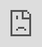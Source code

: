 # Work with Stress and Resilience

## Overview {.unnumbered}

In Unit 5, both stress and resilience will be explored in detail. While these may appear to be distinct topics, they are deeply interconnected. Stress is an inevitable part of life, arising from various external and internal pressures, while resilience is the capacity to adapt and bounce back from these challenges. The relationship between the two is significant: the more resilient we become, the better we are at managing stress. Although stress will always exist, a resilient individual can approach it differently, viewing obstacles as opportunities for growth rather than insurmountable difficulties.
Resilience doesn’t eliminate stress, but it transforms the way we interact with it. With greater resilience, stressful situations are less likely to overwhelm us, and we develop healthier coping mechanisms. Instead of being paralyzed or drained by stress, resilience empowers us to stay grounded, think clearly, and respond effectively. Through building resilience, we gain the tools to reduce the impact of stress on our emotional, mental, and even physical well-being. In other words, by strengthening our resilience, we can significantly alter our experience of stress, making it less of a burden and more of a manageable part of our personal and professional lives.

### Topics {.unnumbered}

This unit is divided into the following topics:

1. Stress and Resilience
2. The development of stress/resilience
3. Therapy room strategies for dealing with stress and resilience

### Unit Learning Outcomes {.unnumbered}

When you have completed this unit, you will be able to:

- Identify some of the major researchers in the field of resilience and stress
- Demonstrate and practice what wellness and thriving could look like
- Describe what the brain looks like under stress and how resilience is built
- Conceptualize a case dealing with stress and resilience
- Practice the skill of validation as outlined in EFFT
- Develop a preliminary treatment plan and know where to find resources and further specialized training

### Learning Activities {.unnumbered}

Here is a list of learning activities that will benefit you in completing this unit. You may find it useful for planning your work.

::: {.learning-activity}

1. Read…
2. Watch…
3. Explore…
4. Complete the ungraded quiz.

::: {.note icon="true"}

Working through course activities will help you to meet the learning outcomes and successfully complete your assessments.

:::

:::

### Assessment {.unnumbered} 

Please see the Assessment section in Moodle for assignment details.

### Resources {.unnumbered}

Here are the resources you will need to complete this unit.

- Other online resources will be provided in the unit.

## Stress and Resilience

Stress and its manifestation in the body are the topics we explore in Unit 5. As research shows, experiencing stress is detrimental to our bodies and our health in general. It is therefore very important to develop and expand our resilience in order to properly handle and interact with stress.

In the same manner as in previous units, I would like to acknowledge and hear from those who have contributed to the field of stress and resilience research. Although the scope of research has expanded since then, it is important to recall where we began.

### Activity: Video and Reading | The "Fathers of Stress and Resilience"

::: {.learning-activity time="00"}

**Dr. Hans Seyle**

In the world of stress management, Hans Selye is widely acknowledged as the "father of the field." As such, he is a Canadian resource for the rest of the world. Over 1700 scholarly papers and 39 books have been published since Dr. Selye published the first scientific paper to identify and define "stress" in 1936. His work was cited in more than 362,000 scientific papers and in countless popular magazine articles, in nearly every major language and in every country in the world at the time of his death in late 1982. There is no doubt that he is the most frequently cited author on stress issues in the world. Throughout a period of exposure to a nonspecific demand, Selye proposed that stress remains present in the individual's body. Among his distinctions, he called the cumulative effects of chronically applied stressors 'general adaptation syndrome,' also known as Selye's syndrome in the literature.

Dr. Selye is one of the founders of the Canadian Institute of Stress. You may wish to spend a few minutes exploring the following website: <https://stresscanada.org/>

To learn more about one of Dr. Hans Selye's major contributions to stress research, please watch the following video. Please note that the video is 4:01 minutes long.

<div class="video-container">

{{< video https://www.youtube-nocookie.com/embed/9FdmxfXrygA >}}

</div>

**Questions to Consider**

After viewing the video, consider the following questions and use them as a tool to help you process the information.

1. What is General Adaptation Syndrome?
2. What is it better described as?
3. What is the HPA? How can it weaken?

**Norman Garmezy**

The resilience theory is regarded as the brainchild of Norman Garmezy, the ‘father’ of resilience theory. In addition to his work in developmental psychopathology, he was a professor of psychology. Garmezy held positions at Duke University (1950–1961) and the Institute of Child Development at the University of Minnesota (1961–1989) after receiving his doctorate from the University of Iowa in 1950. It was his early work that focused on schizophrenia etiology, but his later work focuses on child development risks, resilience, stress, and coping. We will spend some time getting to know his research, even though there have been more advances since his discoveries in the 1980s and 1990s.

We will be reading from Ann Masten’s book, [Ordinary Magic](assets/u5/Ordinary_Magic_Introduction.pdf){target="_blank"}.

Ann Masten is a prominent resilience researcher and professor of child development at the University of Minnesota. She is widely recognized for her work on resilience in children and how they thrive despite adversity. In her book Ordinary Magic, Masten explores the concept of resilience, arguing that it is not a rare, extraordinary trait but a common capacity that arises from ordinary human resources like supportive relationships, problem-solving skills, and community support. The book highlights the power of everyday systems that foster resilience in individuals facing challenges. Masten studied under Garmezy and take note of when he is mentioned.

**Questions to Consider**

After reading the chapter, consider the following questions and use them as a tool to help you process the information.

1. What historic event were the key individuals who initiated studies on resilience in children a part of?
2. What are the four waves of resilience science?
3. What was the biggest surprise that emerged from the study of children who overcome adversity?
4. What does the word resilience mean?
5. What two kinds of evaluation are required to identify resilience in a persons life?
6. What are some examples of risk factors?

:::

### Activity: Reading | The Meaning of Stress - Chapter 1 - PDF

::: {.learning-activity time="00"}

To begin our conversation on stress and its meaning, please read the pdf file that you can find here.

[Stress Management And Prevention-Ch 1.pdf](assets/u5/Stress_Management_And_Prevention_Ch_1.pdf){target="_blank"}

This chapter's Key Questions will be used as our Questions to consider section. Reading these ahead of time will assist you in guiding your reading.

::: {.note icon="true"}

Note that the learning activities in this course are ungraded, unless specified. They are designed to help you succeed in your assessments in this course, so you are strongly encouraged to complete them.

:::

**Questions to Consider**

After the reading, consider the following questions and use them as a tool to help you process the information.

1. What are the different ways that stress can be defined and conceptualized?
2. What are the different ways that people respond to adversity in their lives?
3. Stress is ordinarily thought of as a fairly negative state, something to be avoided whenever possible. But how can stress be highly functional and operate as a survival mechanism
4. What is the general adaptation syndrome (GAS) and how does it function during times of stress?
5. What is the primary goal of stress management? Can such a program completely eliminate stress?
6. What are major sources of stress and how are they recognized?
7. How do you interpret the following statement: “Stress is not what exists on the outside, but how you perceive a situation on the inside?

:::

### Activity: Optional Reflection | Stress

::: {.learning-activity time="00"}

Consider the following questions and use the tool to save your notes. It is important to note that closing this active browser will not save your responses, so you will need to save/download your document before closing it. The file can be downloaded and worked on on your computer or device.

<iframe src="https://create.twu.ca/h5p/wp-admin/admin-ajax.php?action=h5p_embed&id=489" width="853" height="252" frameborder="0" allowfullscreen="allowfullscreen" title="Stress"></iframe>

:::

### Activity: Video | What is resilience?

::: {.learning-activity time="00"}

Different perspectives and points of view can be taken into account when discussing resilience. For an overview/introduction to resilience, watch the following YouTube video. Please consider that this video is 2.29 minutes long.  

<div class="video-container">

{{< video https://www.youtube-nocookie.com/embed/1r8hj72bfGo >}}

</div>

:::

### Activity: Videos | Daniel Siegel Clips - Empathy and Resilience

::: {.learning-activity time="00"}

The researcher Daniel Siegel is well known for his theory of interpersonal neurobiology, which explains how the brain, mind, and body are interconnected. Throughout his speech, he emphasizes the importance of resilience. As opposed to reading some of his books and articles, we will view some of his YouTube talks.

**Building Resilience**

<div class="video-container">

{{< video https://www.youtube-nocookie.com/embed/RkC8hx-_k3Y >}}

</div>

**Questions to Consider**

After the video, consider the following questions and use them as tools to help you process the information.

1. What are the 5 states of empathy?
2. What does compassion build on?
3. What are the two states of the brain that Daniel Siegel describes?
4. What is the metaphor that Daniel Siegel uses about the importance of awareness with resiliency?

**The Opportunity to Build the Circuits of Kindness and Resilience**

This next clip focuses on building resilience as parents with their children.

<div class="video-container">

{{< video https://www.youtube-nocookie.com/embed/0XG8uOWEBbc >}}

</div>

**Questions to Consider**

After the video, consider the following questions and use them as tools to help you process the information.

1. When are the first circuits of kindness and resilience growing?
2. What moments does Daniel Siegel encourage us to reframe?
3. How do you see this clip by Daniel Siegel as related to what EFFT explores?
4. What is the opportunity to build kindness and resilience that he talks about?

:::

## Stress and Resilience

The purpose of this section is to discuss how and why stress occurs, and how we can enhance our resilience to minimize stress; that is, as Daniel Siegel explains, by increasing our awareness, we will be able to handle things with less impact when they occur; despite the fact that they may still affect us, they will not have the same negative impact.

### Activity: Read | Stress Management and Prevention - Chapter 2

::: {.learning-activity time="00"}

In this chapter, we will examine how stress manifests in the body and how our body responds to stress. We should note that this is a continuation or a parallel from our previous learning about trauma. You are not expected to memorize all of the details or remember all of the parts of the body. This article is intended to give you a general understanding of how stress affects the body and how it can manifest itself.

Read p.30 to end of chapter. Please pay particular attention to pages 36-37 and observe how they are aligned with our understanding of EFFT. The Questions to consider section will be based on the Key Questions in the chapter. By reading these ahead of time, you will be able to guide your reading.

[Stress Management and Prevention - ch 2.pdf](assets/u5/Stress_Management_And_Prevention_Ch_2.pdf){target="_blank"}

**Questions to Consider**

Consider the following questions and use them as tools to help you process the information.

1. Why is it important to study the physiological basis of stress responses?
2. How can you apply what you learned in this chapter to understand better why people struggle so much in their lives?
3. How can studying the physiology of stress assist you in making sense of your own stress reactions, as well as those you witness in others?
4. How do chronic stress and anxiety affect the various systems in the body?
5. How do the nervous and endocrine systems work together to coordinate the body’s responses to stress?
6. How do the sympathetic and parasympathetic nervous systems work in concert to control physiological stress responses?
7. What are the body’s sequential steps in responding to perceived threats?
8. How is the immune system affected by chronic stress?
9. What are the risk factors associated with heart disease and other chronic health conditions?
10. How is sexual functioning affected by chronic or acute stress?
11. What are some ways that stress is helpful?

:::

### Activity: Video | An Illustration

::: {.learning-activity time="00"}

This clip with Dr. Gabor Maté on *The Connection Between Stress and Disease* illustrates how the body and the brain are connected and how stress manifests itself in the body. For the sake of time, let's watch this clip to get an idea of the book's content.

[Dr. Gabor Maté on The Connection Between Stress and Disease](https://www.youtube.com/watch?v=ajo3xkhTbfo&t=1861s){target="_blank"}

**Questions to Consider**

After the video, consider the following questions to help guide your learning.

1. Who is the illustration about at the beginning of the clip? At what age did she die?
2. What does he mean by responsibility?
3. What does Gabor describe we have to do in order to maintain an attachment relationship? When does illness come along?

:::

### Activity: Read | Gordon Neufeld Institute

::: {.learning-activity time="00"}

You may find the following article on Gordon Neufeld's website, the Neufeld Institute, helpful in understanding how resilience develops and how it can be fostered. The work of Gordon Neufeld in the area of parenting and family work has made him an internationally recognized researcher.

[https://neufeldinstitute.org/resilience-embracing-the-emotional-journey/](https://neufeldinstitute.org/resilience-embracing-the-emotional-journey/){target="_blank"}

**Questions to Consider**

After the reading, consider the following questions and use them as a tool to help you process the information.

1. How does Gordon Neufeld describe resilience?
2. What is the difference between true resilience and false resilience?
3. What happens when we are overloaded?
4. Finish this quote, “We already have inside of us the ingredients to allow healing to occur, we just need…”

:::

## Strategies for Dealing with Stress and Resilience

Being resilient means overcoming setbacks and challenges, such as losing a job, facing illness, experiencing a disaster, or grieving a loved one. These stressful events can lead people to unhealthy coping mechanisms, like substance abuse, eating disorders, or risky behaviors, which can make them feel stuck in their problems or victimized. While resilience doesn’t eliminate difficulties, it helps people look beyond them, find joy in life, and handle stress more effectively.

This is another opportunity for us to continue learning from EFFT. The goal is for you to have a reasonably good understanding of what validation entails by now. During this session, we will develop a validation statement and add a behaviour coaching component.

### Activity: Optional Watch | The Power of Vulnerability - Brené Brown

::: {.learning-activity time="00"}

Brown has spent the past two decades studying courage, vulnerability, shame, and empathy at the University of Texas at Austin McCombs School of Business. Five of her books are New York Times bestsellers.

Please watch this clip from Brene Brown, who is well known for her work on vulnerability, shame, courage, and their relationship to resilience before starting the EFFT exercises/reading. It is likely that you have heard Brene Brown speak before, but I encourage you to listen to her again and consider how working on shame/vulnerability/courage can also cultivate resilience within you while working in the therapy room. This is her first TED talk that is well known to most people; it captured the attention of the nation.

[Video: The Power of Vulnerability](https://www.ted.com/talks/brene_brown_the_power_of_vulnerability?language=en){target="_blank"}

<div class="video-container">

<iframe src="https://embed.ted.com/talks/brene_brown_the_power_of_vulnerability" width="1024px" height="576px" title="The power of vulnerability" style="position:absolute;left:0;top:0;width:100%;height:100%"  frameborder="0" scrolling="no" allowfullscreen onload="window.parent.postMessage('iframeLoaded', 'https://embed.ted.com')"></iframe>

</div>

**Questions to Consider**

After the video, consider the following question and use it to help you process the information.

1. How does working on alleviating our shame build and foster resilience? Describe the connection

:::

### Activity: Watch | Dan Siegel on Neurobiology & Resilience

::: {.learning-activity time="00"}

This short clip by Daniel Siegel discusses how to build resilience and connection by focusing not only on the individual, but on the collective "we."

<div class="video-container">

{{< video https://www.youtube-nocookie.com/embed/Zriw-jShjzY >}}

</div>

:::

### Activity: Case Study

::: {.learning-activity time="00"}

Please refer back to the EFFT manual if you need any reminders on emotion coaching or behavior coaching.

---

In regards to stress and resilience specifically, I quote this text from our EFFT Manual:

“There is strong evidence to suggest that emotional intelligence (which includes emotion management, emotion perception, and emotion utilization) moderates the relationship between stress and mental health concerns in adolescents and adults, including depression, hopelessness, and suicidal ideation (Ciarrochi, Deane, & Anderson, 2002; Extremera & Fernandez-Berrocal, 2006). Taken together, these studies suggest that a focus on the development and refinement of emotion processing and regulation can serve to buffer against the experience of life stressors. For these reasons, the EFFT clinician also works with caregivers to equip them with the skills of emotion coaching to support their loved one’s wellness. Over time, their loved one develops self-efficacy with emotion processing-that is, the capacity and confidence to experience, tolerate, regulate, and  be guided by their emotions without need of maladaptive coping strategies. In addition to supporting in the moment emotion processing and the development of the capacity to self-regulate, emotion-coaching skills enhance treatment in various ways. As caregivers adopt this new style of relating to their loved one, their relationship will strengthen and their efforts to support their loved one with behavioral symptoms will be more effective and better received. As symptoms decrease, caregivers can also support their loved one to manage the flood of emotions that sometimes follow. This work will also provide loved ones with evidence of their caregiver’s capacity and willingness to support them with their emotional pain, making it more likely that they will turn to the caregiver for support in times of stress” (Lafrance, Henderson & Mayman, 2020).

---

Read the following Case Study and then spend some time creating a validation statement for this particular client. We will be emotion coaching this client and adding a ‘behavior intervention’ that will help the client to deal with their ongoing stress in their life. You may come up with your own ideas for what may help alleviate stress based on the class readings, your own experience, or you can also look up some suggestions if you would like. Note that you would do a lot more work than just this one emotion coaching before suggesting a way to cope. In real time, you really need to spend time in the validation with them really understanding what they are saying and conveying that you ‘get it’.

<iframe src="https://create.twu.ca/h5p/wp-admin/admin-ajax.php?action=h5p_embed&id=499" width="853" height="252" frameborder="0" allowfullscreen="allowfullscreen" title="Case Study"></iframe><script src="https://create.twu.ca/h5p/wp-content/plugins/h5p/h5p-php-library/js/h5p-resizer.js" charset="UTF-8"></script>

:::

## Unit 5 Resources

### Topic 1: Stress and Resilience

**Videos**

- [Hans Selye's General Adaption Syndrome and the HPA Axis: Exploring the Connection](https://youtu.be/9FdmxfXrygA){target="_blank"}
- [InBrief: The Science of Resilience](https://youtu.be/1r8hj72bfGo){target="_blank"}
- ["Building Resilience in Care Providers" Daniel Siegel | HagueTalks](https://youtu.be/RkC8hx-_k3Y){target="_blank"}
- [Dan Siegel - The Opportunity to Build the Circuits of Kindness and Resilience](https://youtu.be/0XG8uOWEBbc){target="_blank"}

**Readings**

- [Masten, Ann S. (2014). Ordinary Magic: Resilience in Development. The Guilford Press.](assets/u5/Ordinary_Magic_Introduction.pdf){target="_blank"}
- Seaward, B. L. (2011). Stress Management And Prevention: Applications to Daily Life (2nd ed.). Jones & Bartlett Publishers.

**Websites**

- There are no websites to visit for this topic.

### Topic 2: Stress and Resilience

**Videos**

- [Dr. Gabor Maté on The Connection Between Stress and Disease](https://www.youtube.com/watch?v=ajo3xkhTbfo&t=1861s){target="_blank"}

**Readings**

- Seaward, B. L. (2011). Stress Management and Prevention: Applications to Daily Life (2nd ed.). Jones & Bartlett Publishers.

**Websites**

- [Resilience: Embracing the Emotional Journey](https://neufeldinstitute.org/resilience-embracing-the-emotional-journey/){target="_blank"}

### Topic 3: Strategies for dealing with stress and resilience

**Videos**

- [The Power of Vulnerability](https://www.ted.com/talks/brene_brown_the_power_of_vulnerability?subtitle=en){target="_blank"}
- [Dan Siegel on Neurobiology and Resilience](https://youtu.be/Zriw-jShjzY){target="_blank"}

**Readings**

- EFFT Manual

**Websites**

- There are no websites to visit for this topic.

## Summary {.unnumbered}

In Unit 5, you have learned about Stress and Resilience. It is so important that we understand how prolonged stress can affect our bodies and how urgent it is to take action. The fact that we can build up our resilience tangibly should also encourage you. In the beginning, it is easier to do it when we are young, but it is also possible to do when we are older. Fortunately, the brain is very malleable and can still be taught and learned.

::: {.check}

Before you move on to the next unit, you may want to check that you are able to:

- Identify some of the major researchers in the field of resilience and stress
- Demonstrate and practice what wellness and thriving could look like
- Describe what the brain looks like under stress and how resilience is built
- Conceptualize a case dealing with stress and resilience
- Practice the skill of validation as outlined in EFFT
- Develop a preliminary treatment plan and know where to find resources and further specialized training

:::